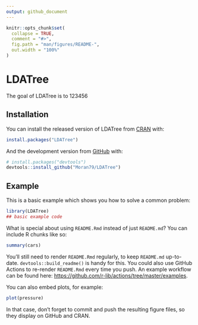 ```yaml
---
output: github_document
---
```


<!-- README.md is generated from README.Rmd. Please edit that file -->

```r
knitr::opts_chunk$set(
  collapse = TRUE,
  comment = "#>",
  fig.path = "man/figures/README-",
  out.width = "100%"
)
```

# LDATree

<!-- badges: start -->
<!-- badges: end -->

The goal of LDATree is to 123456

## Installation

You can install the released version of LDATree from [CRAN](https://CRAN.R-project.org) with:

``` r
install.packages("LDATree")
```

And the development version from [GitHub](https://github.com/) with:

``` r
# install.packages("devtools")
devtools::install_github("Moran79/LDATree")
```
## Example

This is a basic example which shows you how to solve a common problem:

```r
library(LDATree)
## basic example code
```

What is special about using `README.Rmd` instead of just `README.md`? You can include R chunks like so:

```r
summary(cars)
```

You'll still need to render `README.Rmd` regularly, to keep `README.md` up-to-date. `devtools::build_readme()` is handy for this. You could also use GitHub Actions to re-render `README.Rmd` every time you push. An example workflow can be found here: <https://github.com/r-lib/actions/tree/master/examples>.

You can also embed plots, for example:

```r
plot(pressure)
```

In that case, don't forget to commit and push the resulting figure files, so they display on GitHub and CRAN.

